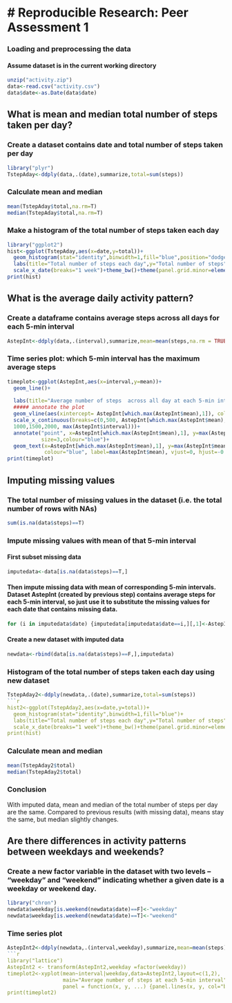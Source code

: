 # Reproducible Research: Peer Assessment 1
====================================================================

### Loading and preprocessing the data
#### Assume dataset is in the current working directory
```r
unzip("activity.zip")
data<-read.csv("activity.csv")
data$date<-as.Date(data$date)
```

## What is mean and median total number of steps taken per day? 
### Create a dataset contains date and total number of steps taken per day
```r
library("plyr")
TstepAday<-ddply(data,.(date),summarize,total=sum(steps))
```
### Calculate mean and median
```r
mean(TstepAday$total,na.rm=T)
median(TstepAday$total,na.rm=T)
```

### Make a histogram of the total number of steps taken each day
```r
library("ggplot2")
hist<-ggplot(TstepAday,aes(x=date,y=total))+
  geom_histogram(stat="identity",binwidth=1,fill="blue",position="dodge")+
  labs(title="Total number of steps each day",y="Total number of steps")+
  scale_x_date(breaks="1 week")+theme_bw()+theme(panel.grid.minor=element_blank(),panel.grid.major=element_blank())+theme(axis.text.x=element_text(angle=90))
print(hist)
```


## What is the average daily activity pattern?
### Create a dataframe contains average steps across all days for each 5-min interval
```r
AstepInt<-ddply(data,.(interval),summarize,mean=mean(steps,na.rm = TRUE))
```
### Time series plot: which 5-min interval has the maximum average steps
```r
timeplot<-ggplot(AstepInt,aes(x=interval,y=mean))+
  geom_line()+ 
  
  labs(title="Average number of steps  across all day at each 5-min interval",y="Average number of steps")+
  ##### annotate the plot 
  geom_vline(aes(xintercept= AstepInt[which.max(AstepInt$mean),1]), colour="blue")+
  scale_x_continuous(breaks=c(0,500, AstepInt[which.max(AstepInt$mean),1],
  1000,1500,2000, max(AstepInt$interval)))+
  annotate("point", x=AstepInt[which.max(AstepInt$mean),1], y=max(AstepInt$mean),
           size=3,colour="blue")+
  geom_text(x=AstepInt[which.max(AstepInt$mean),1], y=max(AstepInt$mean),size=5,
            colour="blue", label=max(AstepInt$mean), vjust=0, hjust=-0.1)+theme_bw()
print(timeplot)
```


## Imputing missing values

### The total number of missing values in the dataset (i.e. the total number of rows with NAs)
```r
sum(is.na(data$steps)==T)
```
### Impute missing values with mean of that 5-min interval
#### First subset missing data 
```r
imputedata<-data[is.na(data$steps)==T,]
```
#### Then impute missing data with mean of corresponding 5-min intervals. Dataset AstepInt (created by previous step) contains average steps for each 5-min interval, so just use it to substitute the missing values for each date that contains missing data. 
```r
for (i in imputedata$date) {imputedata[imputedata$date==i,][,1]<-AstepInt[,2]}
```
#### Create a new dataset with imputed data
```r
newdata<-rbind(data[is.na(data$steps)==F,],imputedata)
```
### Histogram of the total number of steps taken each day using new dataset
```r
TstepAday2<-ddply(newdata,.(date),summarize,total=sum(steps))
```r
hist2<-ggplot(TstepAday2,aes(x=date,y=total))+
  geom_histogram(stat="identity",binwidth=1,fill="blue")+
  labs(title="Total number of steps each day",y="Total number of steps")+
  scale_x_date(breaks="1 week")+theme_bw()+theme(panel.grid.minor=element_blank(),panel.grid.major=element_blank())+theme(axis.text.x=element_text(angle=90))
print(hist)
```
### Calculate mean and median 
```r
mean(TstepAday2$total)
median(TstepAday2$total)
```

### Conclusion
With imputed data, mean and median of the total number of steps per day are the same. Compared to previous results (with missing data), means stay the same, but median slightly changes.


## Are there differences in activity patterns between weekdays and weekends?

### Create a new factor variable in the dataset with two levels – “weekday” and “weekend” indicating whether a given date is a weekday or weekend day.
```r
library("chron")
newdata$weekday[is.weekend(newdata$date)==F]<-"weekday"
newdata$weekday[is.weekend(newdata$date)==T]<-"weekend"
```
### Time series plot
```r
AstepInt2<-ddply(newdata,.(interval,weekday),summarize,mean=mean(steps))
```r
library("lattice")
AstepInt2 <- transform(AstepInt2,weekday =factor(weekday))
timeplot2<-xyplot(mean~interval|weekday,data=AstepInt2,layout=c(1,2),
                  main="Average number of steps at each 5-min interval",
                  panel = function(x, y, ...) {panel.lines(x, y, col="blue")})
print(timeplot2)
```


